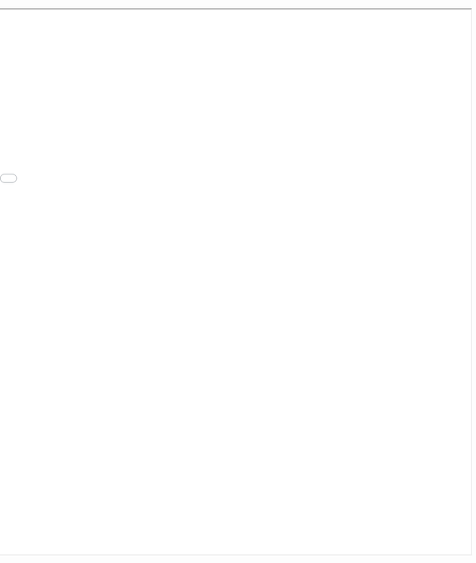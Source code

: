 <div style= "float:right;position: relative; top: 50px; right: -220px">
<iframe src="projects/Networks_Assigment.html" width="1300" height="1100"></iframe>
</div>
